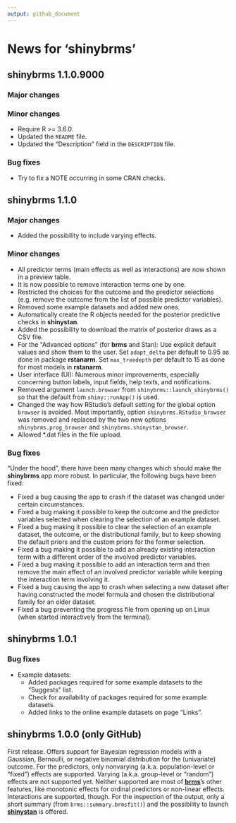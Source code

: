 ```yaml
---
output: github_document
---
```


<!-- NEWS.md is generated from NEWS.Rmd. Please edit that file -->

# News for 'shinybrms'

## shinybrms 1.1.0.9000

### Major changes



### Minor changes

* Require R >= 3.6.0.
* Updated the `README` file.
* Updated the "Description" field in the `DESCRIPTION` file.

### Bug fixes

* Try to fix a NOTE occurring in some CRAN checks.

## shinybrms 1.1.0

### Major changes

* Added the possibility to include varying effects.

### Minor changes

* All predictor terms (main effects as well as interactions) are now shown in a preview table.
* It is now possible to remove interaction terms one by one.
* Restricted the choices for the outcome and the predictor selections (e.g. remove the outcome from the list of possible predictor variables).
* Removed some example datasets and added new ones.
* Automatically create the R objects needed for the posterior predictive checks in **shinystan**.
* Added the possibility to download the matrix of posterior draws as a CSV file.
* For the "Advanced options" (for **brms** and Stan): Use explicit default values and show them to the user. Set `adapt_delta` per default to 0.95 as done in package **rstanarm**. Set `max_treedepth` per default to 15 as done for most models in **rstanarm**.
* User interface (UI): Numerous minor improvements, especially concerning button labels, input fields, help texts, and notifications.
* Removed argument `launch.browser` from `shinybrms::launch_shinybrms()` so that the default from `shiny::runApp()` is used.
* Changed the way how RStudio's default setting for the global option `browser` is avoided. Most importantly, option `shinybrms.RStudio_browser` was removed and replaced by the two new options `shinybrms.prog_browser` and `shinybrms.shinystan_browser`.
* Allowed *.dat files in the file upload.

### Bug fixes

"Under the hood", there have been many changes which should make the **shinybrms** app more robust. In particular, the following bugs have been fixed:

* Fixed a bug causing the app to crash if the dataset was changed under certain circumstances.
* Fixed a bug making it possible to keep the outcome and the predictor variables selected when clearing the selection of an example dataset.
* Fixed a bug making it possible to clear the selection of an example dataset, the outcome, or the distributional family, but to keep showing the default priors and the custom priors for the former selection.
* Fixed a bug making it possible to add an already existing interaction term with a different order of the involved predictor variables.
* Fixed a bug making it possible to add an interaction term and then remove the main effect of an involved predictor variable while keeping the interaction term involving it.
* Fixed a bug causing the app to crash when selecting a new dataset after having constructed the model formula and chosen the distributional family for an older dataset.
* Fixed a bug preventing the progress file from opening up on Linux (when started interactively from the terminal).

## shinybrms 1.0.1

### Bug fixes

* Example datasets:
  + Added packages required for some example datasets to the "Suggests" list.
  + Check for availability of packages required for some example datasets.
  + Added links to the online example datasets on page "Links".

## shinybrms 1.0.0 (only GitHub)

First release. Offers support for Bayesian regression models with a Gaussian, Bernoulli, or negative binomial distribution for the (univariate) outcome. For the predictors, only nonvarying (a.k.a. population-level or "fixed") effects are supported. Varying (a.k.a. group-level or "random") effects are not supported yet. Neither supported are most of [**brms**](https://CRAN.R-project.org/package=brms)'s other features, like monotonic effects for ordinal predictors or non-linear effects. Interactions are supported, though. For the inspection of the output, only a short summary (from `brms::summary.brmsfit()`) and the possibility to launch [**shinystan**](https://CRAN.R-project.org/package=shinystan) is offered.
